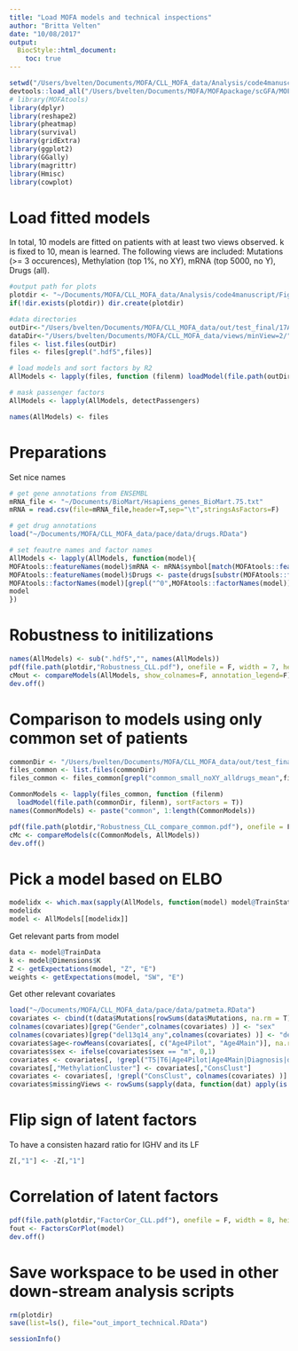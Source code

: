 ```yaml
---
title: "Load MOFA models and technical inspections"
author: "Britta Velten"
date: "10/08/2017"
output:
  BiocStyle::html_document:
    toc: true
---
```


```r
setwd("/Users/bvelten/Documents/MOFA/CLL_MOFA_data/Analysis/code4manuscript/")
devtools::load_all("/Users/bvelten/Documents/MOFA/MOFApackage/scGFA/MOFAtools/")
# library(MOFAtools)
library(dplyr)
library(reshape2)
library(pheatmap)
library(survival)
library(gridExtra)
library(ggplot2)
library(GGally)
library(magrittr)
library(Hmisc)
library(cowplot)
```

# Load fitted models
In total, 10 models are fitted on patients with at least two views observed. k is fixed to 10, mean is learned.
The following views are included: Mutations (>= 3 occurences), Methylation (top 1%, no XY), mRNA (top 5000, no Y), Drugs (all).

```r
#output path for plots
plotdir <- "~/Documents/MOFA/CLL_MOFA_data/Analysis/code4manuscript/Figures_CLL_technical"
if(!dir.exists(plotdir)) dir.create(plotdir)

#data directories
outDir<-"/Users/bvelten/Documents/MOFA/CLL_MOFA_data/out/test_final/17Aug/"
dataDir<-"/Users/bvelten/Documents/MOFA/CLL_MOFA_data/views/minView=2/"
files <- list.files(outDir)
files <- files[grepl(".hdf5",files)]

# load models and sort factors by R2
AllModels <- lapply(files, function (filenm) loadModel(file.path(outDir, filenm), sortFactors = T))

# mask passenger factors
AllModels <- lapply(AllModels, detectPassengers)

names(AllModels) <- files
```

# Preparations
Set nice names
```r
# get gene annotations from ENSEMBL
mRNA_file <- "~/Documents/BioMart/Hsapiens_genes_BioMart.75.txt"
mRNA = read.csv(file=mRNA_file,header=T,sep="\t",stringsAsFactors=F)

# get drug annotations
load("~/Documents/MOFA/CLL_MOFA_data/pace/data/drugs.RData")

# set feautre names and factor names
AllModels <- lapply(AllModels, function(model){
MOFAtools::featureNames(model)$mRNA <- mRNA$symbol[match(MOFAtools::featureNames(model)$mRNA, mRNA$ens_id)]
MOFAtools::featureNames(model)$Drugs <- paste(drugs[substr(MOFAtools::featureNames(model)$Drugs,1,5),"name"], substr(MOFAtools::featureNames(model)$Drugs,6,8), sep="")
MOFAtools::factorNames(model)[grepl("^0",MOFAtools::factorNames(model))] <- "intercept"
model
})
```


# Robustness to initilizations
```r
names(AllModels) <- sub(".hdf5","", names(AllModels))
pdf(file.path(plotdir,"Robustness_CLL.pdf"), onefile = F, width = 7, height = 7)
cMout <- compareModels(AllModels, show_colnames=F, annotation_legend=F)
dev.off()
```


# Comparison to models using only common set of patients
```r
commonDir <- "/Users/bvelten/Documents/MOFA/CLL_MOFA_data/out/test_final/19May/"
files_common <- list.files(commonDir)
files_common <- files_common[grepl("common_small_noXY_alldrugs_mean",files_common)]

CommonModels <- lapply(files_common, function (filenm) 
  loadModel(file.path(commonDir, filenm), sortFactors = T))
names(CommonModels) <- paste("common", 1:length(CommonModels))

pdf(file.path(plotdir,"Robustness_CLL_compare_common.pdf"), onefile = F, width = 10, height = 7)
cMc <- compareModels(c(CommonModels, AllModels))
dev.off()
```


# Pick a model based on ELBO
```r
modelidx <- which.max(sapply(AllModels, function(model) model@TrainStats$elbo[length(model@TrainStats$elbo)]))
modelidx
model <- AllModels[[modelidx]]
```

Get relevant parts from model
```r
data <- model@TrainData
k <- model@Dimensions$K
Z <- getExpectations(model, "Z", "E")
weights <- getExpectations(model, "SW", "E")
```

Get other relevant covariates
```r
load("~/Documents/MOFA/CLL_MOFA_data/pace/data/patmeta.RData")
covariates <- cbind(t(data$Mutations[rowSums(data$Mutations, na.rm = T) >=5, ]), patmeta[rownames(Z),])
colnames(covariates)[grep("Gender",colnames(covariates) )] <- "sex"
colnames(covariates)[grep("del13q14_any",colnames(covariates) )] <- "del13q14"
covariates$age<-rowMeans(covariates[, c("Age4Pilot", "Age4Main")], na.rm = T)
covariates$sex <- ifelse(covariates$sex == "m", 0,1)
covariates <- covariates[, !grepl("T5|T6|Age4Pilot|Age4Main|Diagnosis|died|treated|treatedAfter|IGHV\\.1", colnames(covariates) )]
covariates[,"MethylationCluster"] <- covariates[,"ConsClust"]
covariates <- covariates[, !grepl("ConsClust", colnames(covariates) )]
covariates$missingViews <- rowSums(sapply(data, function(dat) apply(is.na(dat), 2, all)))
```

# Flip sign of latent factors
To have a consisten hazard ratio for IGHV and its LF
```r
Z[,"1"] <- -Z[,"1"]
```

# Correlation of latent factors
```r
pdf(file.path(plotdir,"FactorCor_CLL.pdf"), onefile = F, width = 8, height = 7)
fout <- FactorsCorPlot(model)
dev.off()
```

# Save workspace to be used in other down-stream analysis scripts
```r
rm(plotdir)
save(list=ls(), file="out_import_technical.RData")
```

```r
sessionInfo()
```

